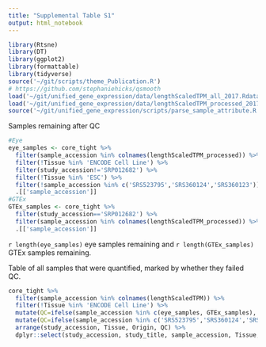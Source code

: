 ```yaml
---
title: "Supplemental Table S1"
output: html_notebook
---
```


```r
library(Rtsne)
library(DT)
library(ggplot2)
library(formattable)
library(tidyverse)
source('~/git/scripts/theme_Publication.R')
# https://github.com/stephaniehicks/qsmooth
load('~/git/unified_gene_expression/data/lengthScaledTPM_all_2017.Rdata')
load('~/git/unified_gene_expression/data/lengthScaledTPM_processed_2017_02.Rdata')
source('~/git/unified_gene_expression/scripts/parse_sample_attribute.R')
```


Samples remaining after QC
```r
#Eye
eye_samples <- core_tight %>% 
  filter(sample_accession %in% colnames(lengthScaledTPM_processed)) %>% 
  filter(!Tissue %in% 'ENCODE Cell Line') %>% 
  filter(study_accession!='SRP012682') %>% 
  filter(!Tissue %in% 'ESC') %>% 
  filter(!sample_accession %in% c('SRS523795','SRS360124','SRS360123')) %>% # these three removed because they group reliably with RPE. See figure_2.Rmd code
  .[['sample_accession']]
#GTEx
GTEx_samples <- core_tight %>% 
  filter(study_accession=='SRP012682') %>% 
  filter(sample_accession %in% colnames(lengthScaledTPM_processed)) %>% 
  .[['sample_accession']]
```
`r length(eye_samples)` eye samples remaining and `r length(GTEx_samples)` GTEx samples remaining.

Table of all samples that were quantified, marked by whether they failed QC.
```r
core_tight %>% 
  filter(sample_accession %in% colnames(lengthScaledTPM)) %>% 
  filter(!Tissue %in% 'ENCODE Cell Line') %>% 
  mutate(QC=ifelse(sample_accession %in% c(eye_samples, GTEx_samples), 'Pass', 'Fail, low median counts')) %>% 
  mutate(QC=ifelse(sample_accession %in% c('SRS523795','SRS360124','SRS360123'), 'Fail, potential tissue mislabel', QC)) %>% 
  arrange(study_accession, Tissue, Origin, QC) %>% 
  dplyr::select(study_accession, study_title, sample_accession, Tissue, Origin, QC) %>% DT::datatable(options = list(pageLength = 20)) 
```